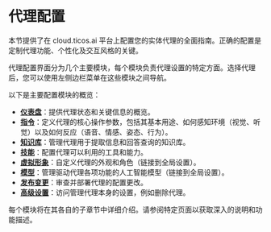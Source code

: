 # 代理配置

本节提供了在 cloud.ticos.ai 平台上配置您的实体代理的全面指南。正确的配置是定制代理功能、个性化及交互风格的关键。

代理配置界面分为几个主要模块，每个模块负责代理设置的特定方面。选择代理后，您可以使用左侧边栏菜单在这些模块之间导航。

以下是主要配置模块的概览：

- **[仪表盘](./agent-dashboard.mdx)**：提供代理状态和关键信息的概览。
- **[指令](./agent-instructions.mdx)**：定义代理的核心操作参数，包括其基本用途、如何感知环境（视觉、听觉）以及如何反应（语音、情感、姿态、行为）。
- **[知识库](./agent-knowledge.mdx)**：管理代理用于提取信息和回答查询的知识库。
- **[技能](./agent-skills.mdx)**：配置代理可以利用的工具和能力。
- **[虚拟形象](./agent-avatars.mdx)**：自定义代理的外观和角色（链接到全局设置）。
- **[模型](./agent-models.mdx)**：管理驱动代理各项功能的人工智能模型（链接到全局设置）。
- **[发布变更](./agent-publish.mdx)**：审查并部署代理的配置更改。
- **[高级设置](./agent-advanced-settings.mdx)**：访问管理代理本身的设置，例如删除代理。

每个模块将在其各自的子章节中详细介绍。请参阅特定页面以获取深入的说明和功能描述。
